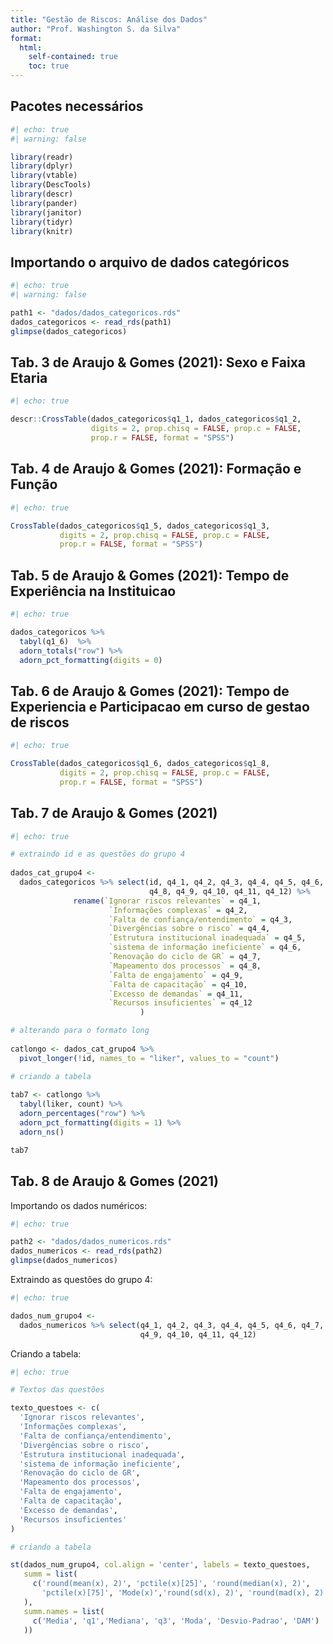 ```yaml
---
title: "Gestão de Riscos: Análise dos Dados"
author: "Prof. Washington S. da Silva"
format:
  html:
    self-contained: true
    toc: true
---
```



## Pacotes necessários

```r
#| echo: true
#| warning: false

library(readr)
library(dplyr)
library(vtable)
library(DescTools)
library(descr)
library(pander)
library(janitor)
library(tidyr)
library(knitr)
```


## Importando o arquivo de dados categóricos

```r
#| echo: true
#| warning: false

path1 <- "dados/dados_categoricos.rds"
dados_categoricos <- read_rds(path1)
glimpse(dados_categoricos)
```


## Tab. 3 de Araujo & Gomes (2021): Sexo e Faixa Etaria

```r
#| echo: true

descr::CrossTable(dados_categoricos$q1_1, dados_categoricos$q1_2, 
                  digits = 2, prop.chisq = FALSE, prop.c = FALSE, 
                  prop.r = FALSE, format = "SPSS")
```


## Tab. 4 de Araujo & Gomes (2021): Formação e Função

```r
#| echo: true

CrossTable(dados_categoricos$q1_5, dados_categoricos$q1_3, 
           digits = 2, prop.chisq = FALSE, prop.c = FALSE, 
           prop.r = FALSE, format = "SPSS")
```


## Tab. 5 de Araujo & Gomes (2021): Tempo de Experiência na Instituicao

```r
#| echo: true

dados_categoricos %>%
  tabyl(q1_6)  %>%
  adorn_totals("row") %>%
  adorn_pct_formatting(digits = 0)
```


## Tab. 6 de Araujo & Gomes (2021): Tempo de Experiencia e Participacao em curso de gestao de riscos

```r
#| echo: true

CrossTable(dados_categoricos$q1_6, dados_categoricos$q1_8, 
           digits = 2, prop.chisq = FALSE, prop.c = FALSE, 
           prop.r = FALSE, format = "SPSS")
```


## Tab. 7 de Araujo & Gomes (2021)

```r
#| echo: true

# extraindo id e as questões do grupo 4
 
dados_cat_grupo4 <-
  dados_categoricos %>% select(id, q4_1, q4_2, q4_3, q4_4, q4_5, q4_6, q4_7,
                               q4_8, q4_9, q4_10, q4_11, q4_12) %>%
              rename(`Ignorar riscos relevantes` = q4_1, 
                      `Informações complexas` = q4_2,
                      `Falta de confiança/entendimento` = q4_3,
                      `Divergências sobre o risco` = q4_4,
                      `Estrutura institucional inadequada` = q4_5,
                      `sistema de informação ineficiente` = q4_6,
                      `Renovação do ciclo de GR` = q4_7,
                      `Mapeamento dos processos` = q4_8,
                      `Falta de engajamento` = q4_9,
                      `Falta de capacitação` = q4_10,
                      `Excesso de demandas` = q4_11,
                      `Recursos insuficientes` = q4_12
                             )

# alterando para o formato long
  
catlongo <- dados_cat_grupo4 %>%
  pivot_longer(!id, names_to = "liker", values_to = "count")

# criando a tabela 
 
tab7 <- catlongo %>%
  tabyl(liker, count) %>%
  adorn_percentages("row") %>%
  adorn_pct_formatting(digits = 1) %>%
  adorn_ns()

tab7
```


## Tab. 8 de Araujo & Gomes (2021)

Importando os dados numéricos:

```r
#| echo: true

path2 <- "dados/dados_numericos.rds"
dados_numericos <- read_rds(path2)
glimpse(dados_numericos)
```

Extraindo as questões do grupo 4:

```r
#| echo: true

dados_num_grupo4 <-
  dados_numericos %>% select(q4_1, q4_2, q4_3, q4_4, q4_5, q4_6, q4_7, q4_8,   
                             q4_9, q4_10, q4_11, q4_12) 
```

Criando a tabela:

```r
#| echo: true

# Textos das questões

texto_questoes <- c(
  'Ignorar riscos relevantes',
  'Informações complexas',
  'Falta de confiança/entendimento',
  'Divergências sobre o risco',
  'Estrutura institucional inadequada',
  'sistema de informação ineficiente',
  'Renovação do ciclo de GR',
  'Mapeamento dos processos',
  'Falta de engajamento',
  'Falta de capacitação',
  'Excesso de demandas',
  'Recursos insuficientes'
)

# criando a tabela

st(dados_num_grupo4, col.align = 'center', labels = texto_questoes,
   summ = list(
     c('round(mean(x), 2)', 'pctile(x)[25]', 'round(median(x), 2)', 
       'pctile(x)[75]', 'Mode(x)','round(sd(x), 2)', 'round(mad(x), 2)')
   ),
   summ.names = list(
     c('Media', 'q1','Mediana', 'q3', 'Moda', 'Desvio-Padrao', 'DAM')
   ))
```


